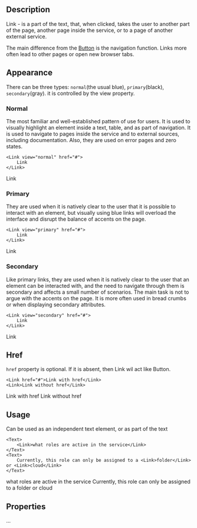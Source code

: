 ## Description

Link - is a part of the text, that, when clicked, takes the user to another part of the page, another page inside the service, or to a page of another external service.

The main difference from the [Button](/components/uikit/button) is the navigation function. Links more often lead to other pages or open new browser tabs.

## Appearance

There can be three types: `normal`(the usual blue), `primary`(black), `secondary`(gray). it is controlled by the view property.

### Normal

The most familiar and well-established pattern of use for users. It is used to visually highlight an element inside a text, table, and as part of navigation. It is used to navigate to pages inside the service and to external sources, including documentation. Also, they are used on error pages and zero states.

```
<Link view="normal" href="#">
    Link
</Link>
```

<ExampleBlock>
    <Link view="normal" href="#">
        Link
    </Link>
</ExampleBlock>

### Primary

They are used when it is natively clear to the user that it is possible to interact with an element, but visually using blue links will overload the interface and disrupt the balance of accents on the page.

```
<Link view="primary" href="#">
    Link
</Link>
```

<ExampleBlock>
    <Link view="primary" href="#">
        Link
    </Link>
</ExampleBlock>

### Secondary

Like primary links, they are used when it is natively clear to the user that an element can be interacted with, and the need to navigate through them is secondary and affects a small number of scenarios. The main task is not to argue with the accents on the page. It is more often used in bread crumbs or when displaying secondary attributes.

```
<Link view="secondary" href="#">
    Link
</Link>
```

<ExampleBlock>
    <Link view="secondary" href="#">
        Link
    </Link>
</ExampleBlock>

## Href

`href` property is optional. If it is absent, then Link wil act like Button.

```
<Link href="#">Link with href</Link>
<Link>Link without href</Link>
```

<ExampleBlock>
    <Link href="#">Link with href</Link>
    <Link>Link without href</Link>
</ExampleBlock>

## Usage

Сan be used as an independent text element, or as part of the text

```
<Text>
    <Link>what roles are active in the service</Link>
</Text>
<Text>
    Currently, this role can only be assigned to a <Link>folder</Link> or <Link>cloud</Link>
</Text>
```

<ExampleBlock>
    <Text>
        <Link>what roles are active in the service</Link>
    </Text>
    <Text>
        Currently, this role can only be assigned to a <Link>folder</Link> or <Link>cloud</Link>
    </Text>
</ExampleBlock>

## Properties

...
